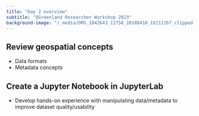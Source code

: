```yaml
---
title: "Day 2 overview"
subtitle: "QGreenland Researcher Workshop 2023"
background-image: "/_media/DMS_1842643_12758_20180418_18111267_clipped.jpg"
---
```


## Review geospatial concepts

* Data formats
* Metadata concepts

## Create a Jupyter Notebook in JupyterLab

* Develop hands-on experience with manipulating data/metadata to improve dataset
  quality/usability
